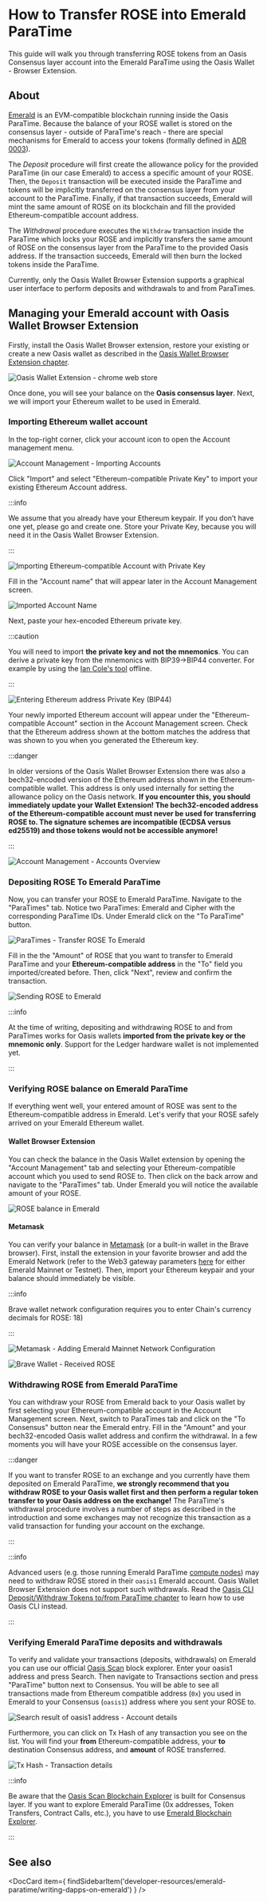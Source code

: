 
# How to Transfer ROSE into Emerald ParaTime

This guide will walk you through transferring ROSE tokens from an Oasis
Consensus layer account into the Emerald ParaTime using the Oasis Wallet -
Browser Extension.

## About

[Emerald](../developer-resources/emerald-paratime/README.mdx) is an EVM-compatible blockchain running inside the Oasis ParaTime. Because the balance of your ROSE wallet is stored on the consensus layer - outside of ParaTime's reach - there are special mechanisms for Emerald to access your tokens (formally defined in [ADR 0003](/adrs/0003-consensus-runtime-token-transfer)).

The _Deposit_ procedure will first create the allowance policy for the provided ParaTime (in our case Emerald) to access a specific amount of your ROSE. Then, the `Deposit` transaction will be executed inside the ParaTime and tokens will be implicitly transferred on the consensus layer from your account to the ParaTime. Finally, if that transaction succeeds, Emerald will mint the same amount of ROSE on its blockchain and fill the provided Ethereum-compatible account address.

The _Withdrawal_ procedure executes the `Withdraw` transaction inside the ParaTime which locks your ROSE and implicitly transfers the same amount of ROSE on the consensus layer from the ParaTime to the provided Oasis address. If the transaction succeeds, Emerald will then burn the locked tokens inside the ParaTime.

Currently, only the Oasis Wallet Browser Extension supports a graphical user interface to perform deposits and withdrawals to and from ParaTimes.

## Managing your Emerald account with Oasis Wallet Browser Extension

Firstly, install the Oasis Wallet Browser extension, restore your existing or create a new Oasis wallet as described in the [Oasis Wallet Browser Extension chapter](oasis-wallets/browser-extension.md#create-a-new-wallet).

![Oasis Wallet Extension - chrome web store](../images/wallet/ext/chrome_web_store.png)



Once done, you will see your balance on the **Oasis consensus layer**. Next, we will import your Ethereum wallet to be used in Emerald.

### Importing Ethereum wallet account

In the top-right corner, click your account icon to open the Account management menu.

![Account Management - Importing Accounts](../images/wallet/ext/accounts1.png)

Click "Import" and select "Ethereum-compatible Private Key" to import your existing Ethereum Account address.

:::info

We assume that you already have your Ethereum keypair. If you don’t have one yet, please go and create one. Store your Private Key, because you will need it in the Oasis Wallet Browser Extension.

:::

![Importing Ethereum-compatible Account with Private Key](../images/wallet/ext/import.png)

Fill in the "Account name" that will appear later in the Account Management screen.

![Imported Account Name](../images/wallet/ext/import2.png)

Next, paste your hex-encoded Ethereum private key.

:::caution

You will need to import **the** **private key and** **not the mnemonics**. You can derive a private key from the mnemonics with BIP39->BIP44 converter. For example by using the [Ian Cole's tool](https://github.com/iancoleman/bip39/releases) offline.

:::

![Entering Ethereum address Private Key (BIP44)](../images/wallet/ext/import3.png)



Your newly imported Ethereum account will appear under the "Ethereum-compatible Account" section in the Account Management screen. Check that the Ethereum address shown at the bottom matches the address that was shown to you when you generated the Ethereum key.

:::danger

In older versions of the Oasis Wallet Browser Extension there was also a bech32-encoded version of the Ethereum address shown in the Ethereum-compatible wallet. This address is only used internally for setting the allowance policy on the Oasis network. **If you encounter this, you should immediately update your Wallet Extension! The bech32-encoded address of the Ethereum-compatible account must never be used for transferring ROSE to. The signature schemes are incompatible (ECDSA versus ed25519) and those tokens would not be accessible anymore!**

:::

![Account Management - Accounts Overview](../images/wallet/ext/accounts2.png)

### Depositing ROSE To Emerald ParaTime

Now, you can transfer your ROSE to Emerald ParaTime. Navigate to the "ParaTimes" tab. Notice two ParaTimes: Emerald and Cipher with the corresponding ParaTime IDs. Under Emerald click on the "To ParaTime" button.

![ParaTimes - Transfer ROSE To Emerald](../images/wallet/ext/paratimes.png)

Fill in the the "Amount" of ROSE that you want to transfer to Emerald ParaTime and your **Ethereum-compatible address** in the "To" field you imported/created before. Then, click "Next", review and confirm the transaction.

![Sending ROSE to Emerald](../images/wallet/ext/deposit.png)

:::info

At the time of writing, depositing and withdrawing ROSE to and from ParaTimes works for Oasis wallets **imported from the private key or the mnemonic only**. Support for the Ledger hardware wallet is not implemented yet.

:::

### Verifying ROSE balance on Emerald ParaTime

If everything went well, your entered amount of ROSE was sent to the Ethereum-compatible address in Emerald. Let's verify that your ROSE safely arrived on your Emerald Ethereum wallet.

#### Wallet Browser Extension

You can check the balance in the Oasis Wallet extension by opening the "Account Management" tab and selecting your Ethereum-compatible account which you used to send ROSE to. Then click on the back arrow and navigate to the "ParaTimes" tab. Under Emerald you will notice the available amount of your ROSE.

![ROSE balance in Emerald](../images/wallet/ext/paratimes2.png)

#### Metamask

You can verify your balance in [Metamask](https://metamask.io) (or a built-in wallet in the Brave browser). First, install the extension in your favorite browser and add the Emerald Network (refer to the Web3 gateway parameters [here](../developer-resources/emerald-paratime/README.mdx#web3-gateway) for either Emerald Mainnet or Testnet). Then, import your Ethereum keypair and your balance should immediately be visible.

:::info

Brave wallet network configuration requires you to enter Chain's currency decimals for ROSE: 18)

:::

![Metamask - Adding Emerald Mainnet Network Configuration](../images/wallet/metamask/settings.png)

![Brave Wallet - Received ROSE](../images/wallet/metamask/brave.png)

### Withdrawing ROSE from Emerald ParaTime

You can withdraw your ROSE from Emerald back to your Oasis wallet by first selecting your Ethereum-compatible account in the Account Management screen. Next, switch to ParaTimes tab and click on the "To Consensus" button near the Emerald entry. Fill in the "Amount" and your bech32-encoded Oasis wallet address and confirm the withdrawal. In a few moments you will have your ROSE accessible on the consensus layer.

:::danger

If you want to transfer ROSE to an exchange and you currently have them deposited on Emerald ParaTime, **we strongly recommend that you withdraw ROSE to your Oasis wallet first and then perform a regular token transfer to your Oasis address on the exchange!** The ParaTime's withdrawal procedure involves a number of steps as described in the introduction and some exchanges may not recognize this transaction as a valid transaction for funding your account on the exchange.

:::

:::info

Advanced users (e.g. those running Emerald ParaTime [compute nodes](../run-a-node/set-up-your-node/run-a-paratime-node.mdx)) may need to withdraw ROSE stored in their `oasis1` Emerald account. Oasis Wallet Browser Extension does not support such withdrawals. Read the [Oasis CLI Deposit/Withdraw Tokens to/from ParaTime chapter](advanced/oasis-cli-tools/deposit-withdraw-tokens-to-from-paratime.mdx) to learn how to use Oasis CLI instead.

:::

### Verifying Emerald ParaTime deposits and withdrawals

To verify and validate your transactions (deposits, withdrawals) on Emerald you can use our official [Oasis Scan](https://www.oasisscan.com) block explorer. Enter your oasis1 address and press Search. Then navigate to Transactions section and press "ParaTime" button next to Consensus. You will be able to see all transactions made from Ethereum compatible address (`0x`) you used in Emerald to your Consensus (`oasis1`) address where you sent your ROSE to.

![Search result of oasis1 address - Account details](../images/manage-tokens/paratime-deposit-withdraw/oasisscan1.png)

Furthermore, you can click on Tx Hash of any transaction you see on the list. You will find your **from** Ethereum-compatible address, your **to** destination Consensus address, and **amount** of ROSE transferred.

![Tx Hash - Transaction details](../images/manage-tokens/paratime-deposit-withdraw/oasisscan2.png)

:::info

Be aware that the [Oasis Scan Blockchain Explorer](https://www.oasisscan.com) is built for Consensus layer. If you want to explore Emerald ParaTime (0x addresses, Token Transfers, Contract Calls, etc.), you have to use [Emerald Blockchain Explorer](https://explorer.emerald.oasis.dev).

:::

## See also

<DocCard item={
    findSidebarItem('developer-resources/emerald-paratime/writing-dapps-on-emerald')
} />
